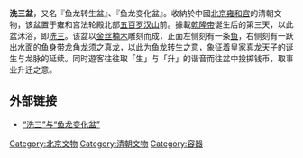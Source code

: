 {{unreferenced|time=2011-01-01T15:13:44+00:00}}
'''洗三盆'''，又名『鱼龙转生盆』、『鱼龙变化盆』。收納於中國[[北京|北京]][[雍和宮|雍和宮]]的清朝文物，该盆置于雍和宫法轮殿北部[[五百罗汉山|五百罗汉山]]前。據載[[乾隆帝|乾隆帝]]诞生后的第三天，以此盆沐浴，即[[洗三|洗三]]。该盆以[[金丝楠木|金丝楠木]]雕刻而成，正面左侧刻有一条[[鱼|鱼]]，右侧刻有一跃出水面的鱼身带龙角龙须之真[[龙|龙]]，以此为鱼龙转生之意，象征着皇家真龙天子的诞生与龙脉的延续。同时遊客往往取「生」与「升」的谐音而往盆中投掷钱币，取事业升迁之意。

== 外部链接 ==

*[http://www.china.com.cn/v/zhuanti/yonghegong/2008-11/17/content_16779710.htm “洗三”与“鱼龙变化盆”] {{Wayback|url=http://www.china.com.cn/v/zhuanti/yonghegong/2008-11/17/content_16779710.htm |date=20111229001742 }}

{{北京小作品}}
[[Category:北京文物|Category:北京文物]]
[[Category:清朝文物|Category:清朝文物]]
[[Category:容器|Category:容器]]